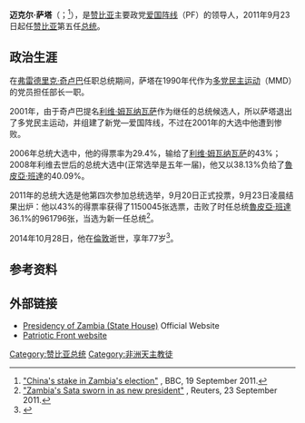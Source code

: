 {{Infobox Officeholder
|name          = 邁克爾·薩塔<br />Michael Sata
|image         = Michael Sata.jpg
|office        = {{ZAM}}第5任[[总统|赞比亚总统]]
|vicepresident = [[蓋伊·斯科特|蓋伊·斯科特]]
|term_start    = 2011年9月23日
|term_end      = {{box|2014年10月28日}}
|predecessor   = [[魯皮亞·班達|魯皮亞·班達]]
|successor     = [[蓋伊·斯科特|蓋伊·斯科特]]（代理）
|birth_date    = 
|birth_place   = [[北羅德西亞|北羅德西亞]][[姆皮卡|姆皮卡]]<br><small>（今[[赞比亚|赞比亚]]）</small>
|death_date    = 
|death_place   = {{UK}}[[倫敦|倫敦]]{{link-en|愛德華七世醫院| King Edward VII's Hospital}}
|resting_place ={{ZAM}}[[卢萨卡|卢萨卡]]{{link-en|使館公園總統陵園|Embassy Park Presidential Burial}}
|party         = [[爱国阵线|爱国阵线]] <small>（2001年–2014年）</small>
|otherparty    = {{link-en|联合民族独立党|United National Independence Party}}<small>（1991年以前）</small><br>[[多党民主运动|多党民主运动]]<small>（1991年–2001年）</small>
|religion      = [[罗马天主教|罗马天主教]]
}}
'''迈克尔·萨塔'''（{{lang|en|Michael Chilufya Sata}}；{{bd|1937年|7月6日|2014年|10月28日|catIdx=Sata}}<ref>[http://www.bbc.co.uk/news/world-africa-14952240 "China's stake in Zambia's election"] {{Wayback|url=http://www.bbc.co.uk/news/world-africa-14952240 |date=20171203005512 }}, BBC, 19 September 2011.</ref>），是[[赞比亚|赞比亚]]主要政党[[爱国阵线|爱国阵线]]（PF）的领导人，2011年9月23日起任[[赞比亚|赞比亚]]第五任[[赞比亚总统|总统]]。

== 政治生涯 ==
在[[弗雷德里克·奇卢巴|弗雷德里克·奇卢巴]]任职总统期间，萨塔在1990年代作为[[多党民主运动|多党民主运动]]（MMD）的党员担任部长一职。

2001年，由于奇卢巴提名[[利维·姆瓦纳瓦萨|利维·姆瓦纳瓦萨]]作为继任的总统候选人，所以萨塔退出了多党民主运动，并组建了新党—爱国阵线，不过在2001年的大选中他遭到惨败。

2006年总统大选中，他的得票率为29.4%，输给了[[利维·姆瓦纳瓦萨|利维·姆瓦纳瓦萨]]的43%；2008年利维去世后的总统大选中(正常选举是五年一届)，他又以38.13%负给了[[魯皮亞·班達|魯皮亞·班達]]的40.09%。

2011年的总统大选是他第四次参加总统选举，9月20日正式投票，9月23日凌晨结果出炉：他以43%的得票率获得了1150045张选票，击败了时任总统[[魯皮亞·班達|魯皮亞·班達]]36.1%的961796张，当选为新一任总统<ref>[http://af.reuters.com/article/metalsNews/idAFL5E7KN2JB20110923 "Zambia's Sata sworn in as new president"] {{Wayback|url=http://af.reuters.com/article/metalsNews/idAFL5E7KN2JB20110923 |date=20120725211134 }}, Reuters, 23 September 2011.</ref>。

2014年10月28日，他在[[倫敦|倫敦]]逝世，享年77岁<ref>{{Cite web |url=http://zambiareports.com/2014/10/29/president-michael-sata-died/ |title=President Michael Sata Has Died |access-date=2014-10-29 |archive-date=2014-10-29 |archive-url=https://web.archive.org/web/20141029023721/http://zambiareports.com/2014/10/29/president-michael-sata-died/ |dead-url=no }}</ref>。

==参考资料==
{{reflist}}

==外部链接==
*[http://www.statehouse.gov.zm/ Presidency of Zambia (State House)] {{Wayback|url=http://www.statehouse.gov.zm/ |date=20050619081520 }} Official Website
*[https://web.archive.org/web/20061019171324/http://www.pf.com.zm/ Patriotic Front website]

{{S-start}}
{{S-off}}
{{Succession box|title=[[赞比亚总统|赞比亚总统]]|before=[[鲁皮亚·班达|鲁皮亚·班达]]|after=[[盖伊·斯科特|盖伊·斯科特]]<small>（代理）</small>|years=2011–2014}}
{{S-end}}

{{赞比亚总统}}
{{Authority control}}
{{DEFAULTSORT:Sata, Michael}}
[[Category:赞比亚总统|Category:赞比亚总统]]
[[Category:非洲天主教徒|Category:非洲天主教徒]]
